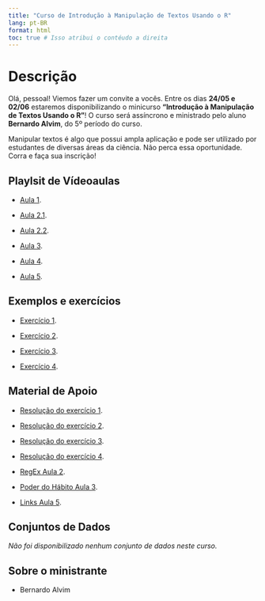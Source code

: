 ```yaml
---
title: "Curso de Introdução à Manipulação de Textos Usando o R"
lang: pt-BR
format: html
toc: true # Isso atribui o contéudo a direita
---
```



# Descrição

Olá, pessoal! Viemos fazer um convite a vocês. Entre os dias **24/05 e 02/06** estaremos disponibilizando o minicurso **“Introdução à Manipulação de Textos Usando o R”**! O curso será assíncrono e ministrado pelo aluno **Bernardo Alvim**, do 5º período do curso.

Manipular textos é algo que possui ampla aplicação e pode ser utilizado por estudantes de diversas áreas da ciência. Não perca essa oportunidade. Corra e faça sua inscrição!

## Playlsit de Vídeoaulas

  - [Aula	1](https://youtu.be/ffWvujI2qT4){target="_blank" rel="noopener noreferrer"}.
  
  - [Aula	2.1](https://youtu.be/CKCemQoQKCk){target="_blank" rel="noopener noreferrer"}.
  
  - [Aula	2.2](https://youtu.be/i91OZjgt9nk){target="_blank" rel="noopener noreferrer"}.
  
  - [Aula	3](https://youtu.be/1mtlH84ztYg){target="_blank" rel="noopener noreferrer"}.
  
  - [Aula	4](https://youtu.be/S4Qn9-JW0q4){target="_blank" rel="noopener noreferrer"}.
  
  - [Aula	5](https://youtu.be/7E8dDnxfN2s){target="_blank" rel="noopener noreferrer"}.

## Exemplos e exercícios

  - [Exercício	1](../Introducao a Manipulacao de Textos Usando o R/Exercicios_Aula_1.pdf){target="_blank" rel="noopener noreferrer"}.
  
  - [Exercício	2](../Introducao a Manipulacao de Textos Usando o R/Exercicios_Aula_2.pdf){target="_blank" rel="noopener noreferrer"}.
  
  - [Exercício	3](../Introducao a Manipulacao de Textos Usando o R/Exercicios_Aula_3.pdf){target="_blank" rel="noopener noreferrer"}.
  
  - [Exercício	4](../Introducao a Manipulacao de Textos Usando o R/Exercicios_Aula_4.pdf){target="_blank" rel="noopener noreferrer"}.
  

## Material de Apoio

  - [Resolução do exercício	1](../Introducao a Manipulacao de Textos Usando o R/resolucao_ex1.R){target="_blank" rel="noopener noreferrer"}.
  
  - [Resolução do exercício	2](../Introducao a Manipulacao de Textos Usando o R/resolucao_ex2.R){target="_blank" rel="noopener noreferrer"}.
  
  - [Resolução do exercício	3](../Introducao a Manipulacao de Textos Usando o R/resolucao_ex3.R){target="_blank" rel="noopener noreferrer"}.
  
  - [Resolução do exercício	4](../Introducao a Manipulacao de Textos Usando o R/resolucao_ex4.R){target="_blank" rel="noopener noreferrer"}.
  
  - [RegEx	Aula 2](../Introducao a Manipulacao de Textos Usando o R/RegEx.pdf){target="_blank" rel="noopener noreferrer"}.
  
  - [Poder do Hábito	Aula 3](../Introducao a Manipulacao de Textos Usando o R/poder_do_habito.txt){target="_blank" rel="noopener noreferrer"}.
  
  - [Links	Aula 5](../Introducao a Manipulacao de Textos Usando o R/links_aula5.txt){target="_blank" rel="noopener noreferrer"}.

## Conjuntos de Dados

*Não foi disponibilizado nenhum conjunto de dados neste curso.*

## Sobre o ministrante

 - Bernardo Alvim
